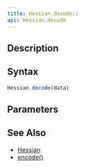 ```yaml
---
title: Hessian.decode()
api: Hessian.decode
---
```


## Description

<Summary/>

## Syntax

``` js
Hessian.decode(data)
```

## Parameters

<Parameters/>

## See Also

* [Hessian](/reference/api/Hessian)
* [encode()](/reference/api/Hessian/encode)
